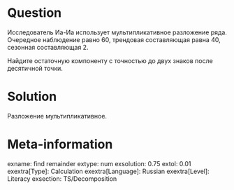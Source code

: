 Question
========

Исследователь Иа-Иа использует мультипликативное разложение ряда. 
Очередное наблюдение равно $60$, трендовая составляющая равна $40$, 
сезонная составляющая $2$. 

Найдите остаточную компоненту с точностью до двух знаков после десятичной точки. 

Solution
========

Разложение мультипликативное. 

Meta-information
================
exname: find remainder
extype: num
exsolution: 0.75
extol: 0.01
exextra[Type]: Calculation
exextra[Language]: Russian
exextra[Level]: Literacy
exsection: TS/Decomposition
